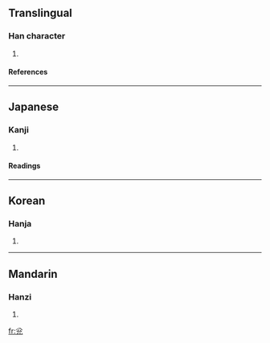 ==Translingual==
===Han character===
{{Han char|rad=儿|as=04|sn=6|four=|canj=金戈竹山 (CIHU), 人心戈竹山 (OPIHU), X金戈竹山 (XCIHU)}}
# {{defn|Han}}
====References====
{{Han ref|kx=0124.110|dkj=01351|dj=0263.010|hdz=10269.010|uh=514A|ud=20810}}
----
==Japanese==
===Kanji===
{{ja-kanji|grade=|rs=儿04}}
# {{defn|Japanese}}
====Readings====
{{ja-readings|on=[[たい]] (tai), [[だ]] (da), [[だい]] (dai), [[え]] (e), [[つ]] (tsu)|kun=[[よろこぶ]] (yorokobu)}}
----
==Korean==
===Hanja===
{{ko-hanja|hangeul=태|rv=tae|mr=t'ae}}
# {{defn|Korean}}
----
==Mandarin==
===Hanzi===
{{cmn-hanzi|pin=[[duì]] (dui4)|wg=tui<sup>4</sup>}}
# {{defn|Mandarin}}

[[fr:兊]]